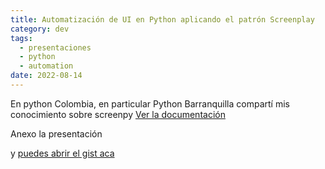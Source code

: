 ```yaml
---
title: Automatización de UI en Python aplicando el patrón Screenplay
category: dev
tags:
  - presentaciones
  - python
  - automation
date: 2022-08-14
---
```


En python Colombia, en particular Python Barranquilla compartí mis conocimiento sobre screenpy
[Ver la documentación](https://screenpy-docs.readthedocs.io/en/latest/index.html)

<ResponsiveIFrame
  width="100%"
  height="600"
  src="https://www.youtube.com/embed/s_h5uAZB8yU"
  frameBorder="0"
  allow="accelerometer; autoplay; encrypted-media; gyroscope; picture-in-picture"
  allowFullScreen
  title="Video de la charla sobre screenpy"
/>

Anexo la presentación

<ResponsiveIFrame
  src="https://onedrive.live.com/embed?cid=38418DB61BB40BD7&amp;resid=38418db61bb40bd7%216427&amp;authkey=AO8hWTH-VeHm43o&amp;em=2&amp;wdAr=1.7777777777777777"
  width="100%"
  height="600"
  frameBorder="0"
  title="Presentación en onedrive de la charla sobre screenpy"
/>

y [puedes abrir el gist aca](https://gist.github.com/Scot3004/56723aa4237961b5a250ffd17c53996f)
